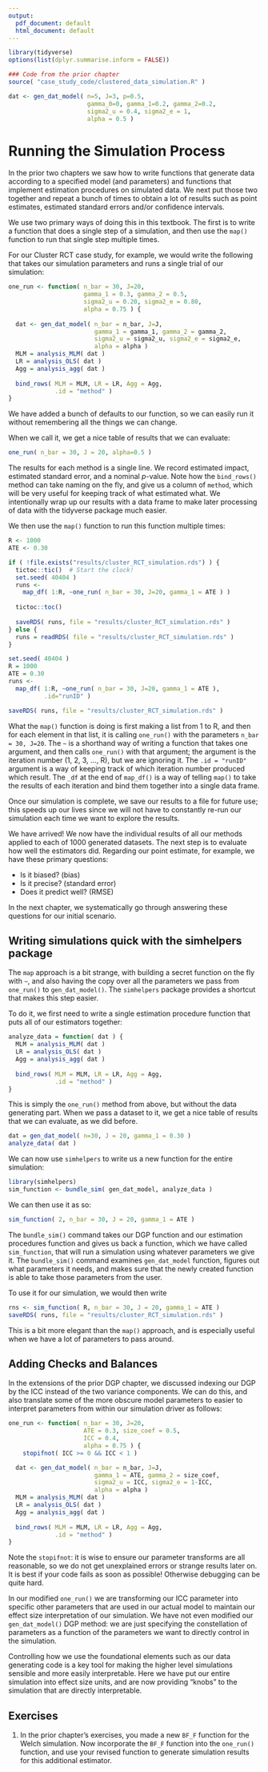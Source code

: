 ```yaml
---
output:
  pdf_document: default
  html_document: default
---
```


```r
library(tidyverse)
options(list(dplyr.summarise.inform = FALSE))

### Code from the prior chapter
source( "case_study_code/clustered_data_simulation.R" )

dat <- gen_dat_model( n=5, J=3, p=0.5, 
                      gamma_0=0, gamma_1=0.2, gamma_2=0.2,
                      sigma2_u = 0.4, sigma2_e = 1,
                      alpha = 0.5 )

```


# Running the Simulation Process {#running-the-simulation-process}

In the prior two chapters we saw how to write functions that generate data according to a specified model (and parameters) and functions that implement estimation procedures on simulated data.
We next put those two together and repeat a bunch of times to obtain a lot of results such as point estimates, estimated standard errors and/or confidence intervals.

We use two primary ways of doing this in this textbook.
The first is to write a function that does a single step of a simulation, and then use the `map()` function to run that single step multiple times.

For our Cluster RCT case study, for example, we would write the following that takes our simulation parameters and runs a single trial of our simulation:
```r
one_run <- function( n_bar = 30, J=20, 
                     gamma_1 = 0.3, gamma_2 = 0.5,
                     sigma2_u = 0.20, sigma2_e = 0.80,
                     alpha = 0.75 ) {
  
  dat <- gen_dat_model( n_bar = n_bar, J=J, 
                        gamma_1 = gamma_1, gamma_2 = gamma_2,
                        sigma2_u = sigma2_u, sigma2_e = sigma2_e,
                        alpha = alpha )
  MLM = analysis_MLM( dat )
  LR = analysis_OLS( dat )
  Agg = analysis_agg( dat )
  
  bind_rows( MLM = MLM, LR = LR, Agg = Agg,
             .id = "method" )
}
```

We have added a bunch of defaults to our function, so we can easily run it without remembering all the things we can change.

When we call it, we get a nice table of results that we can evaluate:

```r
one_run( n_bar = 30, J = 20, alpha=0.5 )
```
The results for each method is a single line.
We record estimated impact, estimated standard error, and a nominal $p$-value.
Note how the `bind_rows()` method can take naming on the fly, and give us a column of `method`, which will be very useful for keeping track of what estimated what.
We intentionally wrap up our results with a data frame to make later processing of data with the tidyverse package much easier.

We then use the `map()` function to run this function multiple times:

```r
R <- 1000
ATE <- 0.30

if ( !file.exists("results/cluster_RCT_simulation.rds") ) {
  tictoc::tic()  # Start the clock!
  set.seed( 40404 )
  runs <- 
    map_df( 1:R, ~one_run( n_bar = 30, J=20, gamma_1 = ATE ) ) 
  
  tictoc::toc()
  
  saveRDS( runs, file = "results/cluster_RCT_simulation.rds" ) 
} else {
  runs = readRDS( file = "results/cluster_RCT_simulation.rds" ) 
}
```


```r
set.seed( 40404 )
R = 1000
ATE = 0.30
runs <- 
  map_df( 1:R, ~one_run( n_bar = 30, J=20, gamma_1 = ATE ),
          .id="runID" ) 

saveRDS( runs, file = "results/cluster_RCT_simulation.rds" )
```

What the `map()` function is doing is first making a list from 1 to R, and then for each element in that list, it is calling `one_run()` with the parameters `n_bar = 30, J=20`.
The `~` is a shorthand way of writing a function that takes one argument, and then calls `one_run()` with that argument; the argument is the iteration number (1, 2, 3, ..., R), but we are ignoring it.  The `.id = "runID"` argument is a way of keeping track of which iteration number produced which result.
The `_df` at the end of `map_df()` is a way of telling `map()` to take the results of each iteration and bind them together into a single data frame.

Once our simulation is complete, we save our results to a file for future use; this speeds up our lives since we will not have to constantly re-run our simulation each time we want to explore the results.

We have arrived!  We now have the individual results of all our methods applied to each of 1000 generated datasets.
The next step is to evaluate how well the estimators did.
Regarding our point estimate, for example, we have these primary questions:

 - Is it biased? (bias)
 - Is it precise? (standard error)
 - Does it predict well? (RMSE)
 
In the next chapter, we systematically go through answering these questions for our initial scenario.


## Writing simulations quick with the simhelpers package

The `map` approach is a bit strange, with building a secret function on the fly with `~`, and also having the copy over all the parameters we pass from `one_run()` to `gen_dat_model()`.
The `simhelpers` package provides a shortcut that makes this step easier.

To do it, we first need to write a single estimation procedure function that puts all of our estimators together:
  
```r
analyze_data = function( dat ) {
  MLM = analysis_MLM( dat )
  LR = analysis_OLS( dat )
  Agg = analysis_agg( dat )
  
  bind_rows( MLM = MLM, LR = LR, Agg = Agg,
             .id = "method" )
}

```

This is simply the `one_run()` method from above, but without the data generating part.
When we pass a dataset to it, we get a nice table of results that we can evaluate, as we did before.

```r
dat = gen_dat_model( n=30, J = 20, gamma_1 = 0.30 )
analyze_data( dat )
```

We can now use `simhelpers` to write us a new function for the entire simulation:
```r
library(simhelpers)
sim_function <- bundle_sim( gen_dat_model, analyze_data )
```

We can then use it as so:
```r
sim_function( 2, n_bar = 30, J = 20, gamma_1 = ATE )
```

The `bundle_sim()` command takes our DGP function and our estimation procedures function and gives us back a function, which we have called `sim_function`, that will run a simulation using whatever parameters we give it.
The `bundle_sim()` command examines `gen_dat_model` function, figures out what parameters it needs, and makes sure that the newly created function is able to take those parameters from the user.

To use it for our simulation, we would then write
```r
rns <- sim_function( R, n_bar = 30, J = 20, gamma_1 = ATE )
saveRDS( runs, file = "results/cluster_RCT_simulation.rds" )
```

This is a bit more elegant than the `map()` approach, and is especially useful when we have a lot of parameters to pass around.


## Adding Checks and Balances

In the extensions of the prior DGP chapter, we discussed indexing our DGP by the ICC instead of the two variance components.
We can do this, and also translate some of the more obscure model parameters to easier to interpret parameters from within our simulation driver as follows:

```r
one_run <- function( n_bar = 30, J=20, 
                     ATE = 0.3, size_coef = 0.5,
                     ICC = 0.4,
                     alpha = 0.75 ) {
    stopifnot( ICC >= 0 && ICC < 1 )

  dat <- gen_dat_model( n_bar = n_bar, J=J, 
                        gamma_1 = ATE, gamma_2 = size_coef,
                        sigma2_u = ICC, sigma2_e = 1-ICC,
                        alpha = alpha )
  MLM = analysis_MLM( dat )
  LR = analysis_OLS( dat )
  Agg = analysis_agg( dat )
  
  bind_rows( MLM = MLM, LR = LR, Agg = Agg,
             .id = "method" )
}
```

Note the `stopifnot`: it is wise to ensure our parameter transforms are all reasonable, so we do not get unexplained errors or strange results later on.
It is best if your code fails as soon as possible!  Otherwise debugging can be quite hard.

In our modified `one_run()` we are transforming our ICC parameter into specific other parameters that are used in our actual model to maintain our effect size interpretation of our simulation.
We have not even modified our `gen_dat_model()` DGP method: we are just specifying the constellation of parameters as a function of the parameters we want to directly control in the simulation.

Controlling how we use the foundational elements such as our data generating code is a key tool for making the higher level simulations sensible and more easily interpretable.
Here we have put our entire simulation into effect size units, and are now providing "knobs" to the simulation that are directly interpretable.


## Exercises


1. In the prior chapter's exercises, you made a new `BF_F` function for the Welch simulation. Now incorporate the `BF_F` function into the `one_run()` function, and use your revised function to generate simulation results for this additional estimator.




